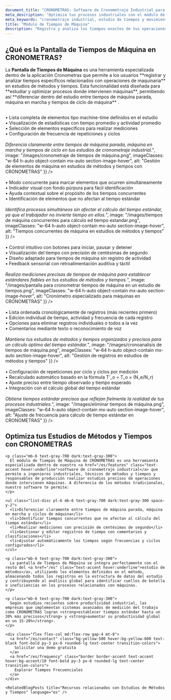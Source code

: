 ```yaml
---
document_title: "CRONOMETRAS: Software de Cronometraje Industrial para Tiempos de Máquina y Cálculo de Tiempos Estándar"
meta_description: "Optimiza tus procesos industriales con el módulo de Tiempos de Máquina de CRONOMETRAS. Diferencia entre tiempos de máquina parada, en marcha y ciclos para estudios de métodos y tiempos precisos."
meta_keywords: "cronometraje industrial, estudio de tiempos y movimientos, métodos y tiempos, medición del trabajo, tiempo estándar, cálculo tiempo estándar, ingeniería de métodos, software cronometraje industrial, tiempos de máquina, tiempos concurrentes, optimización de procesos"
title: "Módulo de Tiempos de Máquina"
description: "Registra y analiza los tiempos exactos de tus operaciones de maquinaria con la Pantalla de Tiempos de Máquina y optimiza tu productividad industrial.."
---
```


<div class="bg-white dark:bg-gray-800 rounded-lg shadow-lg p-8 mb-12">
  <h2 class="text-2xl font-bold mb-4 text-gray-800 dark:text-white">¿Qué es la Pantalla de Tiempos de Máquina en CRONOMETRAS?</h2>

  <p class="mb-6 text-gray-700 dark:text-gray-300">
    La <strong>Pantalla de Tiempos de Máquina</strong> es una herramienta especializada dentro de la aplicación Cronometras que permite a los usuarios **registrar y analizar tiempos específicos relacionados con operaciones de maquinaria** en estudios de métodos y tiempos. Esta funcionalidad está diseñada para **estudiar y optimizar procesos donde intervienen máquinas**, permitiendo así **diferenciar dentro del estudio entre tiempos de máquina parada, máquina en marcha y tiempos de ciclo de máquina** .
  </p>

  
</div>

<Section
  section={{
    title: "Gestión de Elementos de Máquina",
    content: "Controla con precisión los tiempos de operación en tus estudios de métodos y tiempos:<br/><br/>• Lista completa de elementos tipo machine-time definidos en el estudio<br/>• Visualización de estadísticas con tiempo promedio y actividad promedio<br/>• Selección de elementos específicos para realizar mediciones<br/>• Configuración de frecuencia de repeticiones y ciclos<br/><br/><i>Diferencia claramente entre tiempos de máquina parada, máquina en marcha y tiempos de ciclo en tus estudios de cronometraje industrial.</i>",
    image: "/images/cronometraje de tiempos de máquina.png",
    imageClasses: "w-64 h-auto object-contain mx-auto section-image-hover",
    alt: "Gestión de elementos de máquina en estudios de métodos y tiempos con CRONOMETRAS"
  }}
/>

<Section
  section={{
    title: "Tiempos Concurrentes de Máquina",
    content: "Identifica operaciones simultáneas en tu estudio de tiempos:<br/><br/>• Modo concurrente para marcar elementos que ocurren simultáneamente<br/>• Indicador visual con fondo púrpura para fácil identificación<br/>• Ayuda contextual sobre el propósito de los tiempos concurrentes<br/>• Identificación de elementos que no afectan al tiempo estándar<br/><br/><i>Identifica procesos simultáneos sin afectar el cálculo del tiempo estándar, ya que el trabajador no invierte tiempo en ellos.</i>",
    image: "/images/tiempos de máquina concurrentes para cálculo ed tiempo estandar.png",
    imageClasses: "w-64 h-auto object-contain mx-auto section-image-hover",
    alt: "Tiempos concurrentes de máquina en estudios de métodos y tiempos"
  }}
/>

<Section
  section={{
    title: "Cronómetro Especializado para Máquinas",
    content: "Herramienta precisa para el cronometraje industrial de operaciones de maquinaria:<br/><br/>• Control intuitivo con botones para iniciar, pausar y detener<br/>• Visualización del tiempo con precisión de centésimas de segundo<br/>• Diseño adaptado para tiempos de máquina sin registro de actividad<br/>• Feedback sensorial con retroalimentación auditiva y táctil<br/><br/><i>Realiza mediciones precisas de tiempos de máquina para establecer estándares fiables en tus estudios de métodos y tiempos.</i>",
    image: "/images/pantalla para cronometrar tiempos de máquina en un estudio de tiempos.png",
    imageClasses: "w-64 h-auto object-contain mx-auto section-image-hover",
    alt: "Cronómetro especializado para máquinas en CRONOMETRAS"
  }}
/>

<Section
  section={{
    title: "Gestión Avanzada de Registros de Tiempo",
    content: "Administra eficientemente los datos de tu estudio de tiempos:<br/><br/>• Lista ordenada cronológicamente de registros (más recientes primero)<br/>• Edición individual de tiempo, actividad y frecuencia de cada registro<br/>• Opciones para eliminar registros individuales o todos a la vez<br/>• Comentarios mediante texto o reconocimiento de voz<br/><br/><i>Mantiene tus estudios de métodos y tiempos organizados y precisos para un cálculo óptimo del tiempo estándar.</i>",
    image: "/images/cronoanalisis de tiempos de máquina.png",
    imageClasses: "w-64 h-auto object-contain mx-auto section-image-hover",
    alt: "Gestión de registros en estudios de métodos y tiempos"
  }}
/>

<Section
  section={{
    title: "Ajuste de Frecuencia y Cálculo de Tiempo Estándar",
    content: "Optimiza la precisión de tus mediciones para el cálculo de tiempos estándar:<br/><br/>• Configuración de repeticiones por ciclo y ciclos por medición<br/>• Recalculado automático basado en la fórmula T'_o = T_o × (N_e/N_r)<br/>• Ajuste preciso entre tiempo observado y tiempo esperado<br/>• Integración con el cálculo global del tiempo estándar<br/><br/><i>Obtiene tiempos estándar precisos que reflejan fielmente la realidad de tus procesos industriales.</i>",
    image: "/images/eliminar tiempos de máquina.png",
    imageClasses: "w-64 h-auto object-contain mx-auto section-image-hover",
    alt: "Ajuste de frecuencia para cálculo de tiempo estándar en CRONOMETRAS"
  }}
/>

<div class="container mx-auto my-12 px-4">
  <div class="bg-white dark:bg-gray-800 rounded-lg shadow-lg p-8">
    <h2 class="text-2xl font-bold mb-6 text-gray-800 dark:text-white">Optimiza tus Estudios de Métodos y Tiempos con CRONOMETRAS</h2>

    <p class="mb-6 text-gray-700 dark:text-gray-300">
      El módulo de Tiempos de Máquina de CRONOMETRAS es una herramienta especializada dentro de nuestro <a href="/es/features" class="text-accent hover:underline">software de cronometraje industrial</a> que permite a ingenieros industriales, técnicos de métodos y tiempos y responsables de producción realizar estudios precisos de operaciones donde intervienen máquinas. A diferencia de los métodos tradicionales, nuestro software te permite:
    </p>

    <ul class="list-disc pl-6 mb-6 text-gray-700 dark:text-gray-300 space-y-2">
      <li>Diferenciar claramente entre tiempos de máquina parada, máquina en marcha y ciclos de máquina</li>
      <li>Identificar tiempos concurrentes que no afectan al cálculo del tiempo estándar</li>
      <li>Realizar mediciones con precisión de centésimas de segundo</li>
      <li>Gestionar y editar registros de tiempo con comentarios y clasificaciones</li>
      <li>Ajustar automáticamente los tiempos según frecuencias y ciclos configurados</li>
    </ul>

    <p class="mb-6 text-gray-700 dark:text-gray-300">
      La pantalla de Tiempos de Máquina se integra perfectamente con el resto del <a href="/es" class="text-accent hover:underline">estudio de métodos</a>, utilizando los elementos definidos en el método, almacenando todos los registros en la estructura de datos del estudio y contribuyendo al análisis global para identificar cuellos de botella o ineficiencias en los procesos relacionados con máquinas.
    </p>

    <p class="mb-6 text-gray-700 dark:text-gray-300">
      Según estudios recientes sobre productividad industrial, las empresas que implementan sistemas avanzados de medición del trabajo como CRONOMETRAS logran <strong>establecer tiempos estándar hasta un 30% más precisos</strong> y <strong>aumentar su productividad global en un 15-20%</strong>.
    </p>

    <div class="flex flex-col md:flex-row gap-4 mt-8">
      <a href="/es/contact" class="bg-yellow-500 hover:bg-yellow-600 text-black font-bold py-3 px-6 rounded-lg text-center transition-colors">
        Solicitar una demo gratuita
      </a>
      <a href="/es/frequency" class="border border-accent text-accent hover:bg-accent/10 font-bold py-3 px-6 rounded-lg text-center transition-colors">
        Explorar Tiempos Frecuenciales
      </a>
    </div>

    <RelatedBlogPosts title="Recursos relacionados con Estudios de Métodos y Tiempos" language="es" />
  </div>
</div>
